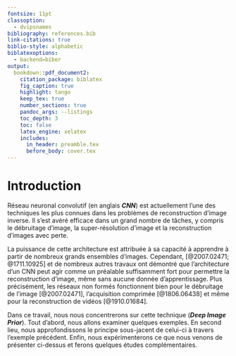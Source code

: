 ```yaml
---
fontsize: 11pt
classoption:
  - dvipsnames
bibliography: references.bib
link-citations: true
biblio-style: alphabetic
biblatexoptions: 
  - backend=biber
output:
  bookdown::pdf_document2:
    citation_package: biblatex
    fig_caption: true
    highlight: tango
    keep_tex: true
    number_sections: true
    pandoc_args: --listings
    toc_depth: 3
    toc: false
    latex_engine: xelatex
    includes:
      in_header: preamble.tex
      before_body: cover.tex
---
```


# Introduction

Réseau neuronal convolutif (en anglais ***CNN***) est actuellement l'une des techniques les plus connues dans les problèmes de reconstruction d'image inverse. Il s'est avéré efficace dans un grand nombre de tâches, y compris le débruitage d'image, la super-résolution d'image et la reconstruction d'images avec perte.

La puissance de cette architecture est attribuée à sa capacité à apprendre à partir de nombreux grands ensembles d'images. Cependant, [@2007.02471; @1711.10925] et de nombreux autres travaux ont démontré que l'architecture d'un CNN peut agir comme un préalable suffisamment fort pour permettre la reconstruction d'image, même sans aucune donnée d'apprentissage. Plus précisément, les réseaux non formés fonctionnent bien pour le débruitage de l'image [@2007.02471], l'acquisition comprimée [@1806.06438] et même pour la reconstruction de vidéos [@1910.01684].

Dans ce travail, nous nous concentrerons sur cette technique (***Deep Image Prior***). Tout d'abord, nous allons examiner quelques exemples. En second lieu, nous approfondissons le principe sous-jacent de celui-ci à travers l'exemple précédent. Enfin, nous expérimenterons ce que nous venons de présenter ci-dessus et ferons quelques études complémentaires.

\newpage
